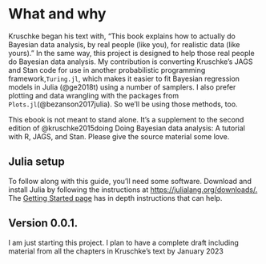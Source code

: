 # What and why {.unnumbered}

Kruschke began his text with, “This book explains how to actually do Bayesian data analysis, by real people (like you), for realistic data (like yours).” In the same way, this project is designed to help those real people do Bayesian data analysis. My contribution is converting Kruschke’s JAGS and Stan code for use in another probabilistic programming framework,`Turing.jl`, which makes it easier to fit Bayesian regression models in Julia (@ge2018t) using a number of samplers. I also prefer plotting and data wrangling with the packages from `Plots.jl`(@bezanson2017julia). So we’ll be using those methods, too.

This ebook is not meant to stand alone. It’s a supplement to the second edition of @kruschke2015doing Doing Bayesian data analysis: A tutorial with R, JAGS, and Stan. Please give the source material some love.

## Julia setup

To follow along with this guide, you’ll need some software. Download and install Julia by following the instructions at [https://julialang.org/downloads/.](https://julialang.org/downloads/) The [Getting Started page](https://docs.julialang.org/en/v1/manual/getting-started/) has in depth instructions that can help.

## Version 0.0.1.

I am just starting this project. I plan to have a complete draft including material from all the chapters in Kruschke’s text by January 2023